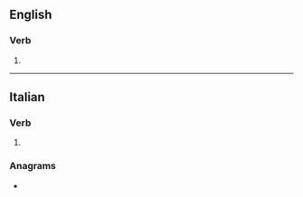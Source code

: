 ==English==

===Verb===
{{head|en|misspelling}}

# {{misspelling of|en|mutilate}}

----

==Italian==

===Verb===
{{head|it|verb form}}

# {{inflection of|it|mutilare||2|p|pres|subj}}

===Anagrams===
* {{l|it|ultimiate}}